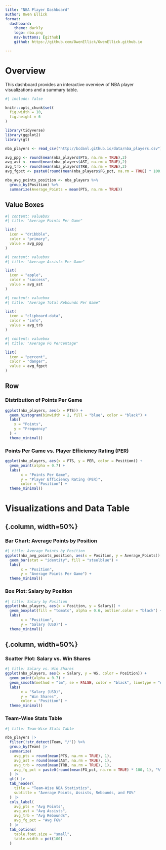 ```yaml
--- 
title: "NBA Player Dashboard"
author: Owen Ellick
format: 
  dashboard:
    theme: darkly
    logo: nba.png
    nav-buttons: [github]
    github: https://github.com/OwenEllick/OwenEllick.github.io

---
```

# Overview

This dashboard provides an interactive overview of NBA player visualizations and a summary table.

```r
#| include: false

knitr::opts_chunk$set(
  fig.width = 10,
  fig.height = 6
)

library(tidyverse)
library(ggplot2)
library(gt)

nba_players <- read_csv("http://bcdanl.github.io/data/nba_players.csv")

avg_ppg <- round(mean(nba_players$PTS, na.rm = TRUE),2)
avg_ast <- round(mean(nba_players$AST, na.rm = TRUE),2)
avg_trb <- round(mean(nba_players$TRB, na.rm = TRUE),2)
avg_fgpct <- paste0(round(mean(nba_players$FG_pct, na.rm = TRUE) * 100,2), "%")

nba_avg_points_position <- nba_players %>%
  group_by(Position) %>%
  summarize(Average_Points = mean(PTS, na.rm = TRUE))


```
## Value Boxes
```r
#| content: valuebox
#| title: "Average Points Per Game"

list(
  icon = "dribbble",
  color = "primary",
  value = avg_ppg
)
```

```r
#| content: valuebox
#| title: "Average Assists Per Game"

list(
  icon = "apple",
  color = "success",
  value = avg_ast
)
```

```r
#| content: valuebox
#| title: "Average Total Rebounds Per Game"

list(
  icon = "clipboard-data",
  color = "info",
  value = avg_trb
)
```

```r
#| content: valuebox
#| title: "Average FG Percentage"

list(
  icon = "percent",
  color = "danger",
  value = avg_fgpct
)

```
## Row {.tabset}

### Distribution of Points Per Game
```r
ggplot(nba_players, aes(x = PTS)) +
  geom_histogram(binwidth = 2, fill = "blue", color = "black") +
  labs(
    x = "Points",
    y = "Frequency"
  ) +
  theme_minimal()

```
### Points Per Game vs. Player Efficiency Rating (PER)
```r
ggplot(nba_players, aes(x = PTS, y = PER, color = Position)) +
  geom_point(alpha = 0.7) +
  labs(
       x = "Points Per Game",
       y = "Player Efficiency Rating (PER)",
       color = "Position") +
  theme_minimal()
```

# Visualizations and Data Table

## {.column, width=50%}
### Bar Chart: Average Points by Position
```r
#| title: Average Points by Position
ggplot(nba_avg_points_position, aes(x = Position, y = Average_Points)) +
  geom_bar(stat = "identity", fill = "steelblue") +
  labs(
       x = "Position",
       y = "Average Points Per Game") +
  theme_minimal()
```
### Box Plot: Salary by Position
```r
#| title: Salary by Position
ggplot(nba_players, aes(x = Position, y = Salary)) +
  geom_boxplot(fill = "tomato", alpha = 0.6, outlier.color = "black") +
  labs(
       x = "Position",
       y = "Salary (USD)") +
  theme_minimal()
```
## {.column, width=50%}
### Scatter Plot: Salary vs. Win Shares
```r
#| title: Salary vs. Win Shares
ggplot(nba_players, aes(x = Salary, y = WS, color = Position)) +
  geom_point(alpha = 0.7) +
  geom_smooth(method = "lm", se = FALSE, color = "black", linetype = "dashed") +
  labs(
       x = "Salary (USD)",
       y = "Win Shares",
       color = "Position") +
  theme_minimal()

```
### Team-Wise Stats Table
```r
#| title: Team-Wise Stats Table

nba_players |>
  filter(!str_detect(Team, "/")) %>% 
  group_by(Team) |>
  summarize(
    avg_pts = round(mean(PTS, na.rm = TRUE), 1),
    avg_ast = round(mean(AST, na.rm = TRUE), 1),
    avg_trb = round(mean(TRB, na.rm = TRUE), 1),
    avg_fg_pct = paste0(round(mean(FG_pct, na.rm = TRUE) * 100, 1), "%")
  ) |>
  gt() |>
  tab_header(
    title = "Team-Wise NBA Statistics",
    subtitle = "Average Points, Assists, Rebounds, and FG%"
  ) |>
  cols_label(
    avg_pts = "Avg Points",
    avg_ast = "Avg Assists",
    avg_trb = "Avg Rebounds",
    avg_fg_pct = "Avg FG%"
  ) |>
  tab_options(
    table.font.size = "small",
    table.width = pct(100)
  )
```